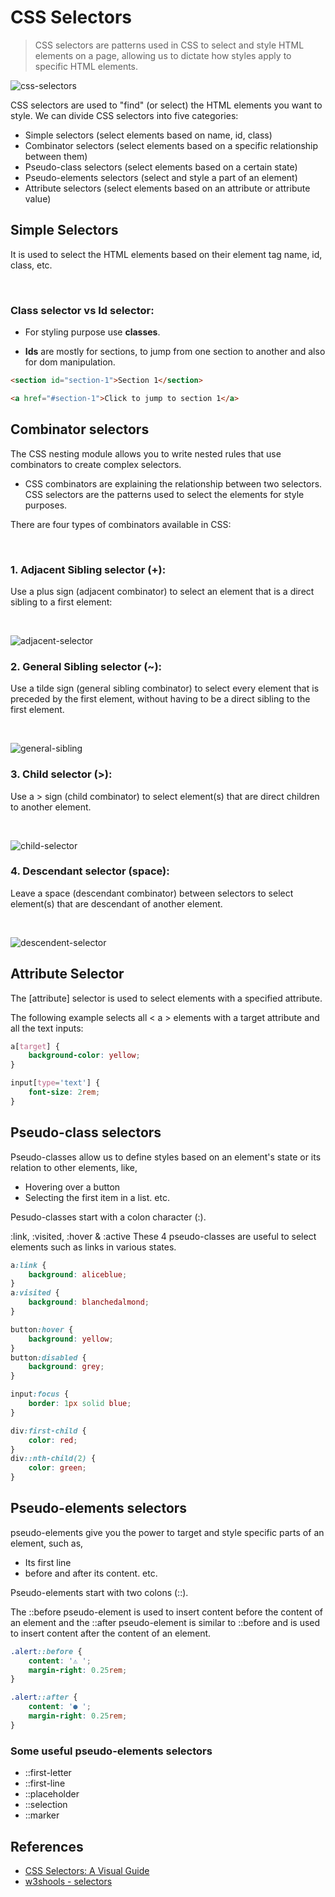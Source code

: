# CSS Selectors

> CSS selectors are patterns used in CSS to select and style HTML elements on a page, allowing us to dictate how styles apply to specific HTML elements.

![css-selectors](/css-selectors.png)

CSS selectors are used to "find" (or select) the HTML elements you want to style. We can divide CSS selectors into five categories:

-   Simple selectors (select elements based on name, id, class)
-   Combinator selectors (select elements based on a specific relationship between them)
-   Pseudo-class selectors (select elements based on a certain state)
-   Pseudo-elements selectors (select and style a part of an element)
-   Attribute selectors (select elements based on an attribute or attribute value)

## Simple Selectors

It is used to select the HTML elements based on their element tag name, id, class, etc.

<br />

### Class selector vs Id selector:

-   For styling purpose use **classes**.

-   **Ids** are mostly for sections, to jump from one section to another and also for dom manipulation.

```html
<section id="section-1">Section 1</section>

<a href="#section-1">Click to jump to section 1</a>
```

## Combinator selectors

The CSS nesting module allows you to write nested rules that use combinators to create complex selectors.

-   CSS combinators are explaining the relationship between two selectors. CSS selectors are the patterns used to select the elements for style purposes.

There are four types of combinators available in CSS:

<br />

### 1. Adjacent Sibling selector (+):

Use a plus sign (adjacent combinator) to select an element that is a direct sibling to a first element:

<br />

![adjacent-selector](/adjacent-selector.png)

### 2. General Sibling selector (~):

Use a tilde sign (general sibling combinator) to select every element that is preceded by the first element, without having to be a direct sibling to the first element.

<br />

![general-sibling](/general-sibling.png)

### 3. Child selector (>):

Use a > sign (child combinator) to select element(s) that are direct children to another element.

<br />

![child-selector](/child-selector.png)

### 4. Descendant selector (space):

Leave a space (descendant combinator) between selectors to select element(s) that are descendant of another element.

<br />

![descendent-selector](/descendent-selector.png)

## Attribute Selector

The [attribute] selector is used to select elements with a specified attribute.

The following example selects all < a > elements with a target attribute and all the text inputs:

```css
a[target] {
    background-color: yellow;
}

input[type='text'] {
    font-size: 2rem;
}
```

## Pseudo-class selectors

Pseudo-classes allow us to define styles based on an element's state or its relation to other elements, like,

-   Hovering over a button
-   Selecting the first item in a list. etc.

Pesudo-classes start with a colon character (:).

<span className="hgl">:link, :visited, :hover & :active</span> These 4 pseudo-classes are useful to select
elements such as links in various states.

```css
a:link {
    background: aliceblue;
}
a:visited {
    background: blanchedalmond;
}

button:hover {
    background: yellow;
}
button:disabled {
    background: grey;
}

input:focus {
    border: 1px solid blue;
}

div:first-child {
    color: red;
}
div::nth-child(2) {
    color: green;
}
```

## Pseudo-elements selectors

pseudo-elements give you the power to target and style specific parts of an element, such as,

-   Its first line
-   before and after its content. etc.

Pseudo-elements start with two colons (::).

The ::before pseudo-element is used to insert content before the content of an element and the ::after pseudo-element is similar to ::before and is used to insert content after the content of an element.

```css
.alert::before {
    content: '⚠️ ';
    margin-right: 0.25rem;
}

.alert::after {
    content: '● ';
    margin-right: 0.25rem;
}
```

### Some useful pseudo-elements selectors

-   ::first-letter
-   ::first-line
-   ::placeholder
-   ::selection
-   ::marker

## References

-   [CSS Selectors: A Visual Guide](https://fffuel.co/css-selectors/)
-   [w3shools - selectors](https://www.w3schools.com/css/css_selectors.asp)
